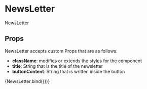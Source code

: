 
<Meta title="components/molecules/NewsLetter" decorators={[withDesign]} />

# NewsLetter

NewsLetter

## Props

NewsLetter accepts custom Props that are as follows:

- <b>className</b>: modifies or extends the styles for the component
- <b>title</b>: String that is the title of the newsletter
- <b>buttonContent</b>: String that is written inside the button

<Canvas>
  <Story
    name="NewsLetter"
    parameters={{
      design: {
        type: 'figma',
        url: '',
      },
    }}
    args={{
      className: '',
      imageSrc: NewsletterImage,
      title: 'Odoberajte novinky z knižnice',
      buttonContent: 'Subscribe',
    }}
  >
    {NewsLetter.bind({})}
  </Story>
</Canvas>

<ArgsTable of={NewsLetter} />
